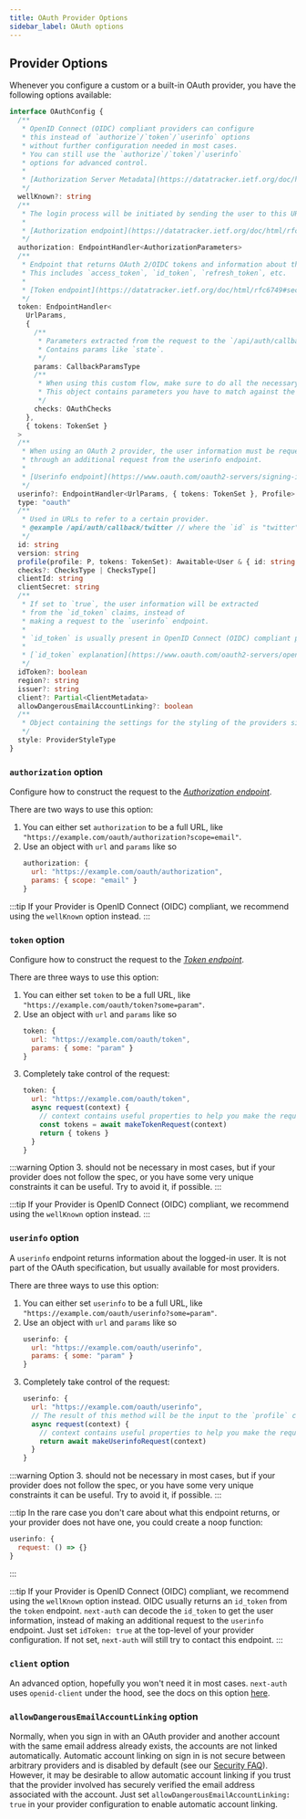 ```yaml
---
title: OAuth Provider Options
sidebar_label: OAuth options
---
```


## Provider Options

Whenever you configure a custom or a built-in OAuth provider, you have the following options available:

```ts
interface OAuthConfig {
  /**
   * OpenID Connect (OIDC) compliant providers can configure
   * this instead of `authorize`/`token`/`userinfo` options
   * without further configuration needed in most cases.
   * You can still use the `authorize`/`token`/`userinfo`
   * options for advanced control.
   *
   * [Authorization Server Metadata](https://datatracker.ietf.org/doc/html/rfc8414#section-3)
   */
  wellKnown?: string
  /**
   * The login process will be initiated by sending the user to this URL.
   *
   * [Authorization endpoint](https://datatracker.ietf.org/doc/html/rfc6749#section-3.1)
   */
  authorization: EndpointHandler<AuthorizationParameters>
  /**
   * Endpoint that returns OAuth 2/OIDC tokens and information about them.
   * This includes `access_token`, `id_token`, `refresh_token`, etc.
   *
   * [Token endpoint](https://datatracker.ietf.org/doc/html/rfc6749#section-3.2)
   */
  token: EndpointHandler<
    UrlParams,
    {
      /**
       * Parameters extracted from the request to the `/api/auth/callback/:providerId` endpoint.
       * Contains params like `state`.
       */
      params: CallbackParamsType
      /**
       * When using this custom flow, make sure to do all the necessary security checks.
       * This object contains parameters you have to match against the request to make sure it is valid.
       */
      checks: OAuthChecks
    },
    { tokens: TokenSet }
  >
  /**
   * When using an OAuth 2 provider, the user information must be requested
   * through an additional request from the userinfo endpoint.
   *
   * [Userinfo endpoint](https://www.oauth.com/oauth2-servers/signing-in-with-google/verifying-the-user-info)
   */
  userinfo?: EndpointHandler<UrlParams, { tokens: TokenSet }, Profile>
  type: "oauth"
  /**
   * Used in URLs to refer to a certain provider.
   * @example /api/auth/callback/twitter // where the `id` is "twitter"
   */
  id: string
  version: string
  profile(profile: P, tokens: TokenSet): Awaitable<User & { id: string }>
  checks?: ChecksType | ChecksType[]
  clientId: string
  clientSecret: string
  /**
   * If set to `true`, the user information will be extracted
   * from the `id_token` claims, instead of
   * making a request to the `userinfo` endpoint.
   *
   * `id_token` is usually present in OpenID Connect (OIDC) compliant providers.
   *
   * [`id_token` explanation](https://www.oauth.com/oauth2-servers/openid-connect/id-tokens)
   */
  idToken?: boolean
  region?: string
  issuer?: string
  client?: Partial<ClientMetadata>
  allowDangerousEmailAccountLinking?: boolean
  /**
   * Object containing the settings for the styling of the providers sign-in buttons
   */
  style: ProviderStyleType
}
```

### `authorization` option

Configure how to construct the request to the [_Authorization endpoint_](https://datatracker.ietf.org/doc/html/rfc6749#section-3.1).

There are two ways to use this option:

1. You can either set `authorization` to be a full URL, like `"https://example.com/oauth/authorization?scope=email"`.
2. Use an object with `url` and `params` like so
   ```js
   authorization: {
     url: "https://example.com/oauth/authorization",
     params: { scope: "email" }
   }
   ```

:::tip
If your Provider is OpenID Connect (OIDC) compliant, we recommend using the `wellKnown` option instead.
:::

### `token` option

Configure how to construct the request to the [_Token endpoint_](https://datatracker.ietf.org/doc/html/rfc6749#section-3.2).

There are three ways to use this option:

1. You can either set `token` to be a full URL, like `"https://example.com/oauth/token?some=param"`.
2. Use an object with `url` and `params` like so
   ```js
   token: {
     url: "https://example.com/oauth/token",
     params: { some: "param" }
   }
   ```
3. Completely take control of the request:
   ```js
   token: {
     url: "https://example.com/oauth/token",
     async request(context) {
       // context contains useful properties to help you make the request.
       const tokens = await makeTokenRequest(context)
       return { tokens }
     }
   }
   ```

:::warning
Option 3. should not be necessary in most cases, but if your provider does not follow the spec, or you have some very unique constraints it can be useful. Try to avoid it, if possible.
:::

:::tip
If your Provider is OpenID Connect (OIDC) compliant, we recommend using the `wellKnown` option instead.
:::

### `userinfo` option

A `userinfo` endpoint returns information about the logged-in user. It is not part of the OAuth specification, but usually available for most providers.

There are three ways to use this option:

1. You can either set `userinfo` to be a full URL, like `"https://example.com/oauth/userinfo?some=param"`.
2. Use an object with `url` and `params` like so
   ```js
   userinfo: {
     url: "https://example.com/oauth/userinfo",
     params: { some: "param" }
   }
   ```
3. Completely take control of the request:
   ```js
   userinfo: {
     url: "https://example.com/oauth/userinfo",
     // The result of this method will be the input to the `profile` callback.
     async request(context) {
       // context contains useful properties to help you make the request.
       return await makeUserinfoRequest(context)
     }
   }
   ```

:::warning
Option 3. should not be necessary in most cases, but if your provider does not follow the spec, or you have some very unique constraints it can be useful. Try to avoid it, if possible.
:::

:::tip
In the rare case you don't care about what this endpoint returns, or your provider does not have one, you could create a noop function:

```js
userinfo: {
  request: () => {}
}
```

:::

:::tip
If your Provider is OpenID Connect (OIDC) compliant, we recommend using the `wellKnown` option instead. OIDC usually returns an `id_token` from the `token` endpoint. `next-auth` can decode the `id_token` to get the user information, instead of making an additional request to the `userinfo` endpoint. Just set `idToken: true` at the top-level of your provider configuration. If not set, `next-auth` will still try to contact this endpoint.
:::

### `client` option

An advanced option, hopefully you won't need it in most cases. `next-auth` uses `openid-client` under the hood, see the docs on this option [here](https://github.com/panva/node-openid-client/blob/main/docs/README.md#new-clientmetadata-jwks-options).

### `allowDangerousEmailAccountLinking` option

Normally, when you sign in with an OAuth provider and another account with the same email address already exists, the accounts are not linked automatically. Automatic account linking on sign in is not secure between arbitrary providers and is disabled by default (see our [Security FAQ](https://next-auth.js.org/faq#security)). However, it may be desirable to allow automatic account linking if you trust that the provider involved has securely verified the email address associated with the account. Just set `allowDangerousEmailAccountLinking: true` in your provider configuration to enable automatic account linking.
